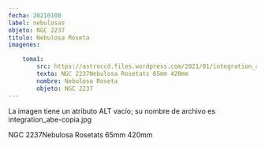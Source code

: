 ```yaml
---
fecha: 20210100
label: nebulosas
objeto: NGC 2237
titulo: Nebulosa Roseta
imagenes:

	toma1:
		src: https://astroccd.files.wordpress.com/2021/01/integration_abe-copia.jpg?w=1024
		texto: NGC 2237Nebulosa Rosetats 65mm 420mm
		nombre: Nebulosa Roseta
		objeto: NGC 2237
---
```


<Imagen src="https://astroccd.files.wordpress.com/2021/01/integration_abe-copia.jpg?w=1024" />

La imagen tiene un atributo ALT vacío; su nombre de archivo es integration_abe-copia.jpg

NGC 2237Nebulosa Rosetats 65mm 420mm